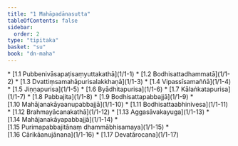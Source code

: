 ```yaml
---
title: "1 Mahāpadānasutta"
tableOfContents: false
sidebar:
  order: 2
type: "tipitaka"
basket: "su"
book: "dn-maha"
---
```



<DynamicBreadcrumb />



<TableOfContents book="dn-maha" section="1">
* [1.1 Pubbenivāsapaṭisaṃyuttakathā](1/1-1)
* [1.2 Bodhisattadhammatā](1/1-2)
* [1.3 Dvattiṃsamahāpurisalakkhaṇā](1/1-3)
* [1.4 Vipassīsamaññā](1/1-4)
* [1.5 Jiṇṇapurisa](1/1-5)
* [1.6 Byādhitapurisa](1/1-6)
* [1.7 Kālaṅkatapurisa](1/1-7)
* [1.8 Pabbajita](1/1-8)
* [1.9 Bodhisattapabbajjā](1/1-9)
* [1.10 Mahājanakāyaanupabbajjā](1/1-10)
* [1.11 Bodhisattaabhinivesa](1/1-11)
* [1.12 Brahmayācanakathā](1/1-12)
* [1.13 Aggasāvakayuga](1/1-13)
* [1.14 Mahājanakāyapabbajjā](1/1-14)
* [1.15 Purimapabbajitānaṃ dhammābhisamaya](1/1-15)
* [1.16 Cārikāanujānana](1/1-16)
* [1.17 Devatārocana](1/1-17)
</TableOfContents>